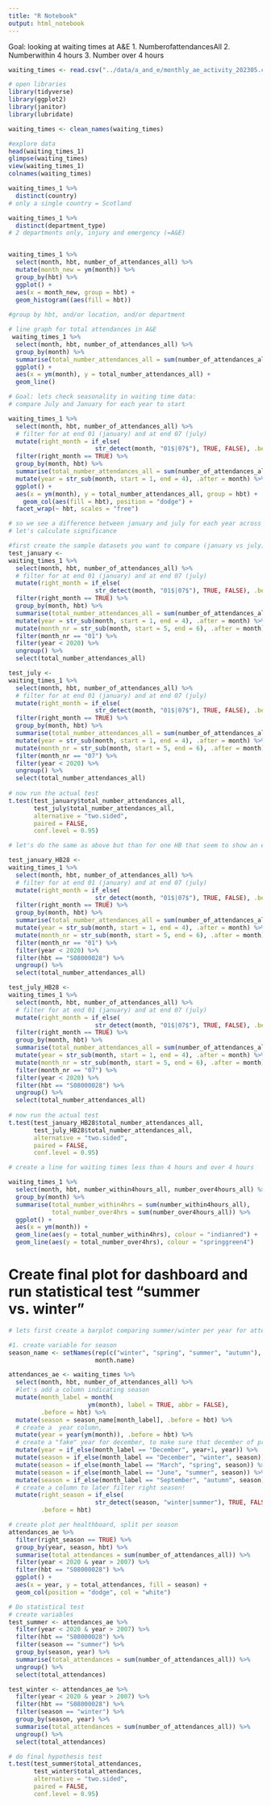 ```yaml
---
title: "R Notebook"
output: html_notebook
---
```

Goal: looking at waiting times at A&E
1. NumberofattendancesAll
2. Numberwithin 4 hours
3. Number over 4 hours
```r
waiting_times <- read.csv("../data/a_and_e/monthly_ae_activity_202305.csv")

```

```r
# open libraries
library(tidyverse)
library(ggplot2)
library(janitor)
library(lubridate)
```

```r
waiting_times <- clean_names(waiting_times)
```

```r
#explore data
head(waiting_times_1)
glimpse(waiting_times)
view(waiting_times_1)
colnames(waiting_times)
```

```r
waiting_times_1 %>% 
  distinct(country)
# only a single country = Scotland

waiting_times_1 %>% 
  distinct(department_type)
# 2 departments only, injury and emergency (=A&E)


waiting_times_1 %>% 
  select(month, hbt, number_of_attendances_all) %>% 
  mutate(month_new = ym(month)) %>% 
  group_by(hbt) %>% 
  ggplot() +
  aes(x = month_new, group = hbt) +
  geom_histogram((aes(fill = hbt))
  
#group by hbt, and/or location, and/or department
```  
  
```r
# line graph for total attendances in A&E
 waiting_times_1 %>% 
  select(month, hbt, number_of_attendances_all) %>%
  group_by(month) %>% 
  summarise(total_number_attendances_all = sum(number_of_attendances_all)) %>% 
  ggplot() +
  aes(x = ym(month), y = total_number_attendances_all) +
  geom_line()
```

```r
# Goal: lets check seasonality in waiting time data: 
# compare July and January for each year to start

waiting_times_1 %>% 
  select(month, hbt, number_of_attendances_all) %>% 
  # filter for at end 01 (january) and at end 07 (july)
  mutate(right_month = if_else(
                        str_detect(month, "01$|07$"), TRUE, FALSE), .before = hbt) %>% 
  filter(right_month == TRUE) %>%
  group_by(month, hbt) %>% 
  summarise(total_number_attendances_all = sum(number_of_attendances_all)) %>% 
  mutate(year = str_sub(month, start = 1, end = 4), .after = month) %>% 
  ggplot() +
  aes(x = ym(month), y = total_number_attendances_all, group = hbt) +
    geom_col(aes(fill = hbt), position = "dodge") +
  facet_wrap(~ hbt, scales = "free")
```

```r
# so we see a difference between january and july for each year across the HB's
# let's calculate significance

#first create the sample datasets you want to compare (january vs july)
test_january <- 
waiting_times_1 %>% 
  select(month, hbt, number_of_attendances_all) %>% 
  # filter for at end 01 (january) and at end 07 (july)
  mutate(right_month = if_else(
                        str_detect(month, "01$|07$"), TRUE, FALSE), .before = hbt) %>% 
  filter(right_month == TRUE) %>%
  group_by(month, hbt) %>% 
  summarise(total_number_attendances_all = sum(number_of_attendances_all)) %>% 
  mutate(year = str_sub(month, start = 1, end = 4), .after = month) %>% 
  mutate(month_nr = str_sub(month, start = 5, end = 6), .after = month) %>% 
  filter(month_nr == "01") %>% 
  filter(year < 2020) %>% 
  ungroup() %>% 
  select(total_number_attendances_all)

test_july <- 
waiting_times_1 %>% 
  select(month, hbt, number_of_attendances_all) %>% 
  # filter for at end 01 (january) and at end 07 (july)
  mutate(right_month = if_else(
                        str_detect(month, "01$|07$"), TRUE, FALSE), .before = hbt) %>% 
  filter(right_month == TRUE) %>%
  group_by(month, hbt) %>% 
  summarise(total_number_attendances_all = sum(number_of_attendances_all)) %>% 
  mutate(year = str_sub(month, start = 1, end = 4), .after = month) %>% 
  mutate(month_nr = str_sub(month, start = 5, end = 6), .after = month) %>% 
  filter(month_nr == "07") %>% 
  filter(year < 2020) %>% 
  ungroup() %>% 
  select(total_number_attendances_all)
  
# now run the actual test
t.test(test_january$total_number_attendances_all,
       test_july$total_number_attendances_all,
       alternative = "two.sided",
       paired = FALSE,
       conf.level = 0.95)
```


```r
# let's do the same as above but than for one HB that seem to show an extreme summer/winter dif

test_january_HB28 <- 
waiting_times_1 %>% 
  select(month, hbt, number_of_attendances_all) %>% 
  # filter for at end 01 (january) and at end 07 (july)
  mutate(right_month = if_else(
                        str_detect(month, "01$|07$"), TRUE, FALSE), .before = hbt) %>% 
  filter(right_month == TRUE) %>%
  group_by(month, hbt) %>% 
  summarise(total_number_attendances_all = sum(number_of_attendances_all)) %>% 
  mutate(year = str_sub(month, start = 1, end = 4), .after = month) %>% 
  mutate(month_nr = str_sub(month, start = 5, end = 6), .after = month) %>% 
  filter(month_nr == "01") %>% 
  filter(year < 2020) %>% 
  filter(hbt == "S08000028") %>% 
  ungroup() %>% 
  select(total_number_attendances_all)

test_july_HB28 <- 
waiting_times_1 %>% 
  select(month, hbt, number_of_attendances_all) %>% 
  # filter for at end 01 (january) and at end 07 (july)
  mutate(right_month = if_else(
                        str_detect(month, "01$|07$"), TRUE, FALSE), .before = hbt) %>% 
  filter(right_month == TRUE) %>%
  group_by(month, hbt) %>% 
  summarise(total_number_attendances_all = sum(number_of_attendances_all)) %>% 
  mutate(year = str_sub(month, start = 1, end = 4), .after = month) %>% 
  mutate(month_nr = str_sub(month, start = 5, end = 6), .after = month) %>% 
  filter(month_nr == "07") %>% 
  filter(year < 2020) %>% 
  filter(hbt == "S08000028") %>% 
  ungroup() %>% 
  select(total_number_attendances_all)
  
# now run the actual test
t.test(test_january_HB28$total_number_attendances_all,
       test_july_HB28$total_number_attendances_all,
       alternative = "two.sided",
       paired = FALSE,
       conf.level = 0.95)
```




```r
# create a line for waiting times less than 4 hours and over 4 hours

waiting_times_1 %>% 
  select(month, hbt, number_within4hours_all, number_over4hours_all) %>%
  group_by(month) %>% 
  summarise(total_number_within4hrs = sum(number_within4hours_all),
            total_number_over4hrs = sum(number_over4hours_all)) %>% 
  ggplot() +
  aes(x = ym(month)) +
  geom_line(aes(y = total_number_within4hrs), colour = "indianred") +
  geom_line(aes(y = total_number_over4hrs), colour = "springgreen4")

```

# Create final plot for dashboard and run statistical test "summer vs. winter"
```r
# lets first create a barplot comparing summer/winter per year for attendances

#1. create variable for season
season_name <- setNames(rep(c("winter", "spring", "summer", "autumn"), each = 3),
                        month.name)

attendances_ae <- waiting_times %>% 
  select(month, hbt, number_of_attendances_all) %>% 
  #let's add a column indicating season
  mutate(month_label = month(
                      ym(month), label = TRUE, abbr = FALSE), 
         .before = hbt) %>% 
  mutate(season = season_name[month_label], .before = hbt) %>% 
  # create a  year column, 
  mutate(year = year(ym(month)), .before = hbt) %>% 
  # create a "fake" year for december, to make sure that december of previous year falls in next year for correct grouping
  mutate(year = if_else(month_label == "December", year+1, year)) %>% 
  mutate(season = if_else(month_label == "December", "winter", season)) %>%  
  mutate(season = if_else(month_label == "March", "spring", season)) %>% 
  mutate(season = if_else(month_label == "June", "summer", season)) %>% 
  mutate(season = if_else(month_label == "September", "autumn", season)) %>% 
  # create a column to later filter right season!
  mutate(right_season = if_else(
                        str_detect(season, "winter|summer"), TRUE, FALSE),
         .before = hbt)

# create plot per healthboard, split per season
attendances_ae %>% 
  filter(right_season == TRUE) %>% 
  group_by(year, season, hbt) %>% 
  summarise(total_attendances = sum(number_of_attendances_all)) %>%
  filter(year < 2020 & year > 2007) %>% 
  filter(hbt == "S08000028") %>% 
  ggplot() +
  aes(x = year, y = total_attendances, fill = season) +
  geom_col(position = "dodge", col = "white")

# Do statistical test
# create variables
test_summer <- attendances_ae %>% 
  filter(year < 2020 & year > 2007) %>% 
  filter(hbt == "S08000028") %>% 
  filter(season == "summer") %>% 
  group_by(season, year) %>% 
  summarise(total_attendances = sum(number_of_attendances_all)) %>%
  ungroup() %>% 
  select(total_attendances)

test_winter <- attendances_ae %>% 
  filter(year < 2020 & year > 2007) %>% 
  filter(hbt == "S08000028") %>% 
  filter(season == "winter") %>% 
  group_by(season, year) %>% 
  summarise(total_attendances = sum(number_of_attendances_all)) %>%
  ungroup() %>% 
  select(total_attendances)

# do final hypothesis test
t.test(test_summer$total_attendances,
       test_winter$total_attendances,
       alternative = "two.sided",
       paired = FALSE,
       conf.level = 0.95)

```

